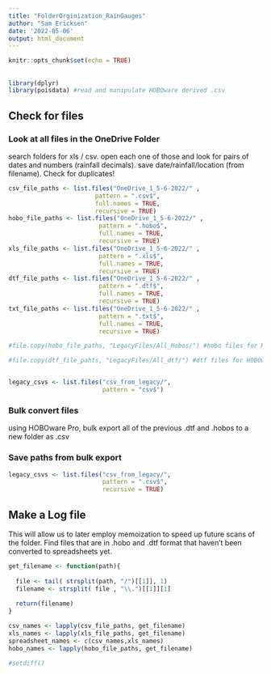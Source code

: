 ```yaml
---
title: "FolderOrginization_RainGauges"
author: "Sam Ericksen"
date: '2022-05-06'
output: html_document
---
```


```r
knitr::opts_chunk$set(echo = TRUE)
```

## 

```r
library(dplyr)
library(poisdata) #read and manipulate HOBOware derived .csv
```

## Check for files

### Look at all files in the OneDrive Folder

search folders for xls / csv. open each one of those and look for pairs of dates and numbers (rainfall decimals). save date/rainfall/location (from filename). Check for duplicates!

```r

csv_file_paths <- list.files("OneDrive_1_5-6-2022/" ,
                        pattern = ".csv$", 
                        full.names = TRUE, 
                        recursive = TRUE)
hobo_file_paths <- list.files("OneDrive_1_5-6-2022/" ,
                         pattern = ".hobo$", 
                         full.names = TRUE, 
                         recursive = TRUE)
xls_file_paths <- list.files("OneDrive_1_5-6-2022/" ,
                         pattern = ".xls$", 
                         full.names = TRUE, 
                         recursive = TRUE)
dtf_file_paths <- list.files("OneDrive_1_5-6-2022/" ,
                         pattern = ".dtf$", 
                         full.names = TRUE, 
                         recursive = TRUE)
txt_file_paths <- list.files("OneDrive_1_5-6-2022/" ,
                         pattern = ".txt$", 
                         full.names = TRUE, 
                         recursive = TRUE)

#file.copy(hobo_file_paths, "LegacyFiles/All_Hobos/") #hobo files for HOBOware bulk export

#file.copy(dtf_file_pahts, "LegacyFiles/All_dtf/") #dtf files for HOBOware bulk export


legacy_csvs <- list.files("csv_from_legacy/",
                          pattern = "csv$")
```

### Bulk convert files

using HOBOware Pro, bulk export all of the previous .dtf and .hobos to a new folder as .csv

### Save paths from bulk export

```r
legacy_csvs <- list.files("csv_from_legacy/",
                          pattern = ".csv$",
                          recursive = TRUE)
```

## Make a Log file

This will allow us to later employ memoization to speed up future scans of the folder. Find files that are in .hobo and .dtf format that haven't been converted to spreadsheets yet.

```r

get_filename <- function(path){
  
  file <- tail( strsplit(path, "/")[[1]], 1)
  filename <- strsplit( file , "\\.")[[1]][1]
  
  return(filename)
}

csv_names <- lapply(csv_file_paths, get_filename)
xls_names <- lapply(xls_file_paths, get_filename)
spreadsheet_names <- c(csv_names,xls_names)
hobo_names <- lapply(hobo_file_paths, get_filename)

#setdiff()
```
